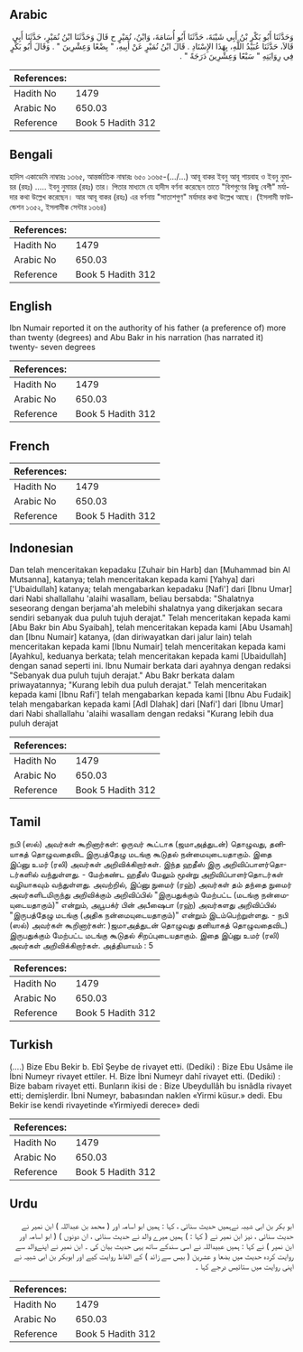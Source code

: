 ## Arabic


<div dir="rtl" lang="ar" style={{fontSize:'larger',backgroundColor:'#f8f9fa',padding:20}}>
وَحَدَّثَنَا أَبُو بَكْرِ بْنُ أَبِي شَيْبَةَ، حَدَّثَنَا أَبُو أُسَامَةَ، وَابْنُ، نُمَيْرٍ ح قَالَ وَحَدَّثَنَا ابْنُ نُمَيْرٍ، حَدَّثَنَا أَبِي قَالاَ، حَدَّثَنَا عُبَيْدُ اللَّهِ، بِهَذَا الإِسْنَادِ ‏.‏ قَالَ ابْنُ نُمَيْرٍ عَنْ أَبِيهِ، ‏"‏ بِضْعًا وَعِشْرِينَ ‏"‏ ‏.‏ وَقَالَ أَبُو بَكْرٍ فِي رِوَايَتِهِ ‏"‏ سَبْعًا وَعِشْرِينَ دَرَجَةً ‏"‏ ‏.‏
</div>
<div style={{backgroundColor:'#f8f9fa',padding:20, marginBottom: 10}}><table> <thead> <tr> <th>References:</th> <th></th> </tr> </thead> <tbody><tr><td>Hadith No</td><td>1479</td></tr><tr><td>Arabic No</td><td>650.03</td></tr><tr><td>Reference</td><td>Book 5 Hadith 312</td></tr></tbody></table></div>

## Bengali


<div dir="ltr" lang="bn" style={{fontSize:'larger',backgroundColor:'#f8f9fa',padding:20}}>
হাদিস একাডেমি নাম্বারঃ ১৩৬৫, আন্তর্জাতিক নাম্বারঃ ৬৫০ ১৩৬৫-(.../...) আবূ বাকর ইবনু আবূ শায়বাহ ও ইবনু নুমায়র (রহঃ) ..... ইবনু নুমায়র (রহঃ) তার। পিতার মাধ্যমে যে হাদীস বর্ণনা করেছেন তাতে "বিশগুণের কিছু বেশী" মর্যাদার কথা উল্লেখ করেছেন। আর আবূ বাকর (রহঃ) এর বর্ণনায় "সাতাশগুণ" মর্যাদার কথা উল্লেখ আছে। (ইসলামী ফাউন্ডেশন ১৩৫২, ইসলামীক সেন্টার ১৩৬৪)
</div>
<div style={{backgroundColor:'#f8f9fa',padding:20, marginBottom: 10}}><table> <thead> <tr> <th>References:</th> <th></th> </tr> </thead> <tbody><tr><td>Hadith No</td><td>1479</td></tr><tr><td>Arabic No</td><td>650.03</td></tr><tr><td>Reference</td><td>Book 5 Hadith 312</td></tr></tbody></table></div>

## English


<div dir="ltr" lang="en" style={{fontSize:'larger',backgroundColor:'#f8f9fa',padding:20}}>
Ibn Numair reported it on the authority of his father (a preference of) more than twenty (degrees) and Abu Bakr in his narration (has narrated it) twenty- seven degrees
</div>
<div style={{backgroundColor:'#f8f9fa',padding:20, marginBottom: 10}}><table> <thead> <tr> <th>References:</th> <th></th> </tr> </thead> <tbody><tr><td>Hadith No</td><td>1479</td></tr><tr><td>Arabic No</td><td>650.03</td></tr><tr><td>Reference</td><td>Book 5 Hadith 312</td></tr></tbody></table></div>

## French


<div dir="ltr" lang="fr" style={{fontSize:'larger',backgroundColor:'#f8f9fa',padding:20}}>

</div>
<div style={{backgroundColor:'#f8f9fa',padding:20, marginBottom: 10}}><table> <thead> <tr> <th>References:</th> <th></th> </tr> </thead> <tbody><tr><td>Hadith No</td><td>1479</td></tr><tr><td>Arabic No</td><td>650.03</td></tr><tr><td>Reference</td><td>Book 5 Hadith 312</td></tr></tbody></table></div>

## Indonesian


<div dir="ltr" lang="id" style={{fontSize:'larger',backgroundColor:'#f8f9fa',padding:20}}>
Dan telah menceritakan kepadaku [Zuhair bin Harb] dan [Muhammad bin Al Mutsanna], katanya; telah menceritakan kepada kami [Yahya] dari ['Ubaidullah] katanya; telah mengabarkan kepadaku [Nafi'] dari [Ibnu Umar] dari Nabi shallallahu 'alaihi wasallam, beliau bersabda: "Shalatnya seseorang dengan berjama'ah melebihi shalatnya yang dikerjakan secara sendiri sebanyak dua puluh tujuh derajat." Telah menceritakan kepada kami [Abu Bakr bin Abu Syaibah], telah menceritakan kepada kami [Abu Usamah] dan [Ibnu Numair] katanya, (dan diriwayatkan dari jalur lain) telah menceritakan kepada kami [Ibnu Numair] telah menceritakan kepada kami [Ayahku], keduanya berkata; telah menceritakan kepada kami [Ubaidullah] dengan sanad seperti ini. Ibnu Numair berkata dari ayahnya dengan redaksi "Sebanyak dua puluh tujuh derajat." Abu Bakr berkata dalam priwayatannya; "Kurang lebih dua puluh derajat." Telah menceritakan kepada kami [Ibnu Rafi'] telah mengabarkan kepada kami [Ibnu Abu Fudaik] telah mengabarkan kepada kami [Adl Dlahak] dari [Nafi'] dari [Ibnu Umar] dari Nabi shallallahu 'alaihi wasallam dengan redaksi "Kurang lebih dua puluh derajat
</div>
<div style={{backgroundColor:'#f8f9fa',padding:20, marginBottom: 10}}><table> <thead> <tr> <th>References:</th> <th></th> </tr> </thead> <tbody><tr><td>Hadith No</td><td>1479</td></tr><tr><td>Arabic No</td><td>650.03</td></tr><tr><td>Reference</td><td>Book 5 Hadith 312</td></tr></tbody></table></div>

## Tamil


<div dir="ltr" lang="ta" style={{fontSize:'larger',backgroundColor:'#f8f9fa',padding:20}}>
நபி (ஸல்) அவர்கள் கூறினார்கள்: ஒருவர் கூட்டாக (ஜமாஅத்துடன்) தொழுவது, தனியாகத் தொழுவதைவிட இருபத்தேழு மடங்கு கூடுதல் நன்மையுடையதாகும். இதை இப்னு உமர் (ரலி) அவர்கள் அறிவிக்கிறார்கள். இந்த ஹதீஸ் இரு அறிவிப்பாளர்தொடர்களில் வந்துள்ளது. - மேற்கண்ட ஹதீஸ் மேலும் மூன்று அறிவிப்பாளர்தொடர்கள் வழியாகவும் வந்துள்ளது. அவற்றில், இப்னு நுமைர் (ரஹ்) அவர்கள் தம் தந்தை நுமைர் அவர்களிடமிருந்து அறிவிக்கும் அறிவிப்பில் "இருபதுக்கும் மேற்பட்ட (மடங்கு நன்மையுடையதாகும்)" என்றும், அபூபக்ர் பின் அபீஷைபா (ரஹ்) அவர்களது அறிவிப்பில் "இருபத்தேழு மடங்கு (அதிக நன்மையுடையதாகும்)" என்றும் இடம்பெற்றுள்ளது. - நபி (ஸல்) அவர்கள் கூறினார்கள்: )ஜமாஅத்துடன் தொழுவது தனியாகத் தொழுவதைவிட) இருபதுக்கும் மேற்பட்ட மடங்கு கூடுதல் சிறப்புடையதாகும். இதை இப்னு உமர் (ரலி) அவர்கள் அறிவிக்கிறார்கள். அத்தியாயம் : 5
</div>
<div style={{backgroundColor:'#f8f9fa',padding:20, marginBottom: 10}}><table> <thead> <tr> <th>References:</th> <th></th> </tr> </thead> <tbody><tr><td>Hadith No</td><td>1479</td></tr><tr><td>Arabic No</td><td>650.03</td></tr><tr><td>Reference</td><td>Book 5 Hadith 312</td></tr></tbody></table></div>

## Turkish


<div dir="ltr" lang="tr" style={{fontSize:'larger',backgroundColor:'#f8f9fa',padding:20}}>
(….) Bize Ebu Bekir b. Ebî Şeybe de rivayet etti. (Dediki) : Bize Ebu Usâme ile İbni Numeyr rivayet ettiler. H. Bize İbni Numeyr dahî rivayet etti. (Dediki) : Bize babam rivayet etti. Bunların ikisi de : Bize Ubeydullâh bu isnâdla rivayet etti; demişlerdir. İbni Numeyr, babasından naklen «Yirmi küsur.» dedi. Ebu Bekir ise kendi rivayetinde «Yirmiyedi derece» dedi
</div>
<div style={{backgroundColor:'#f8f9fa',padding:20, marginBottom: 10}}><table> <thead> <tr> <th>References:</th> <th></th> </tr> </thead> <tbody><tr><td>Hadith No</td><td>1479</td></tr><tr><td>Arabic No</td><td>650.03</td></tr><tr><td>Reference</td><td>Book 5 Hadith 312</td></tr></tbody></table></div>

## Urdu


<div dir="rtl" lang="ur" style={{fontSize:'larger',backgroundColor:'#f8f9fa',padding:20}}>
ابو بکر بن ابی شیبہ نےہمیں حدیث سنائی ، کہا : ہمیں ابو اسامہ اور ( محمد بن عبداللہ ) ابن نمیر نے حدیث سنائی ، نیز ابن نمیر نے ( کہا : ) ہمیں میرے والد نے حدیث سنائی ، ان دونوں ) ( ابو اسامہ اور ابن نمیر ) نے کہا : ہمیں عبیداللہ نے اسی سندکے ساتھ یہی حدیث بیان کی ۔ ابن نمیر نے اپنےوالد سے روایت کردہ حدیث میں بضعا و عشرین ( بیس سے زائد ) کے الفاظ روایت کیے اور ابوبکر بن ابی شبیہ نے اپنی روایت میں ستائیس درجے کہا ۔
</div>
<div style={{backgroundColor:'#f8f9fa',padding:20, marginBottom: 10}}><table> <thead> <tr> <th>References:</th> <th></th> </tr> </thead> <tbody><tr><td>Hadith No</td><td>1479</td></tr><tr><td>Arabic No</td><td>650.03</td></tr><tr><td>Reference</td><td>Book 5 Hadith 312</td></tr></tbody></table></div>